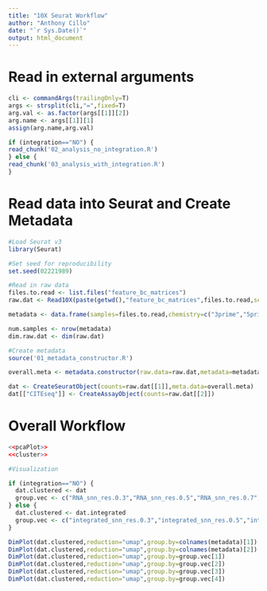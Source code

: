 ```yaml
---
title: "10X Seurat Workflow"
author: "Anthony Cillo"
date: "`r Sys.Date()`"
output: html_document
---
```


# Read in external arguments

```r
cli <- commandArgs(trailingOnly=T)
args <- strsplit(cli,"=",fixed=T)
arg.val <- as.factor(args[[1]][2])
arg.name <- args[[1]][1]
assign(arg.name,arg.val)
```

```r
if (integration=="NO") {
read_chunk('02_analysis_no_integration.R')
} else {
read_chunk('03_analysis_with_integration.R')
}
```

# Read data into Seurat and Create Metadata

```r

#Load Seurat v3
library(Seurat)

#Set seed for reproducibility
set.seed(02221989)

#Read in raw data
files.to.read <- list.files("feature_bc_matrices")
raw.dat <- Read10X(paste(getwd(),"feature_bc_matrices",files.to.read,sep="/"))

metadata <- data.frame(samples=files.to.read,chemistry=c("3prime","5prime"))

num.samples <- nrow(metadata)
dim.raw.dat <- dim(raw.dat)

#Create metadata
source('01_metadata_constructor.R')

overall.meta <- metadata.constructor(raw.data=raw.dat,metadata=metadata)

dat <- CreateSeuratObject(counts=raw.dat[[1]],meta.data=overall.meta)
dat[["CITEseq"]] <- CreateAssayObject(counts=raw.dat[[2]])

```

# Overall Workflow

```r

<<pcaPlot>>
<<cluster>>

```

```r

#Visualization

if (integration=="NO") {
  dat.clustered <- dat
  group.vec <- c("RNA_snn_res.0.3","RNA_snn_res.0.5","RNA_snn_res.0.7","RNA_snn_res.0.1")
} else {
  dat.clustered <- dat.integrated
  group.vec <- c("integrated_snn_res.0.3","integrated_snn_res.0.5","integrated_snn_res.0.7","integrated_snn_res.1")
}

DimPlot(dat.clustered,reduction="umap",group.by=colnames(metadata)[1])
DimPlot(dat.clustered,reduction="umap",group.by=colnames(metadata)[2])
DimPlot(dat.clustered,reduction="umap",group.by=group.vec[1])
DimPlot(dat.clustered,reduction="umap",group.by=group.vec[2])
DimPlot(dat.clustered,reduction="umap",group.by=group.vec[3])
DimPlot(dat.clustered,reduction="umap",group.by=group.vec[4])

```
